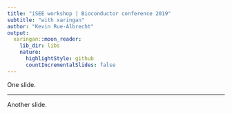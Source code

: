 ```yaml
---
title: "iSEE workshop | Bioconductor conference 2019"
subtitle: "with xaringan"
author: "Kevin Rue-Albrecht"
output:
  xaringan::moon_reader:
    lib_dir: libs
    nature:
      highlightStyle: github
      countIncrementalSlides: false
---
```


One slide.

---

Another slide.
